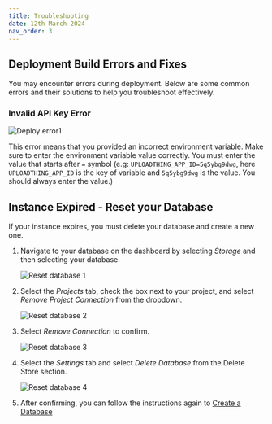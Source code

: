 ```yaml
---
title: Troubleshooting
date: 12th March 2024
nav_order: 3
---
```


## Deployment Build Errors and Fixes
You may encounter errors during deployment. Below are some common errors and their solutions to help you troubleshoot effectively.


### Invalid API Key Error

  ![Deploy error1](/assets/img/fresco-images/deploy-error2.png)

  This error means that you provided an incorrect environment variable. Make sure to enter the environment variable value correctly. You must enter the value that starts after `=` symbol
  (e.g: `UPLOADTHING_APP_ID=5q5ybg9dwg`, here `UPLOADTHING_APP_ID` is the key of variable and `5q5ybg9dwg` is the value. You should always enter the value.)

## Instance Expired - Reset your Database

If your instance expires, you must delete your database and create a new one.

1. Navigate to your database on the dashboard by selecting _Storage_ and then selecting your database.

   ![Reset database 1](/assets/img/fresco-images/reset-db-1.png)

2. Select the _Projects_ tab, check the box next to your project, and select _Remove Project Connection_ from the dropdown.

   ![Reset database 2](/assets/img/fresco-images/reset-db-2.png)

3. Select _Remove Connection_ to confirm.

   ![Reset database 3](/assets/img/fresco-images/reset-db-3.png)

4. Select the _Settings_ tab and select _Delete Database_ from the Delete Store section.

   ![Reset database 4](/assets/img/fresco-images/reset-db-4.png)

5. After confirming, you can follow the instructions again to [Create a Database](./deployment/guide#step-4-create-your-database)
